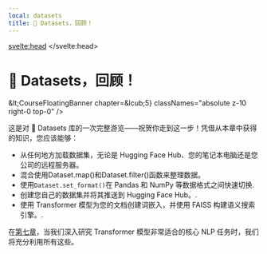 ```yaml
---
local: datasets
title: 🤗 Datasets，回顾！
---
```

<script lang="ts">
let fw: "pt" | "tf" = "pt";
onMount(() => {
    const urlParams = new URLSearchParams(window.location.search);
    fw = urlParams.get("fw") || "pt";
});
</script>
<svelte:head>
  <meta name="hf:doc:metadata" content={JSON.stringify(metadata)} >
</svelte:head>
<h1 id="datasets">🤗 Datasets，回顾！</h1>

&amp;lt;CourseFloatingBanner
    chapter=&amp;lcub;5}
    classNames="absolute z-10 right-0 top-0"
/>

这是对 🤗 Datasets 库的一次完整游览——祝贺你走到这一步！凭借从本章中获得的知识，您应该能够：

- 从任何地方加载数据集，无论是 Hugging Face Hub、您的笔记本电脑还是您公司的远程服务器。
- 混合使用Dataset.map()和Dataset.filter()函数来整理数据。
- 使用`Dataset.set_format()`在 Pandas 和 NumPy 等数据格式之间快速切换.
- 创建您自己的数据集并将其推送到 Hugging Face Hub。.
- 使用 Transformer 模型为您的文档创建词嵌入，并使用 FAISS 构建语义搜索引擎。.

在[第七章](/course/chapter7)，当我们深入研究 Transformer 模型非常适合的核心 NLP 任务时，我们将充分利用所有这些。